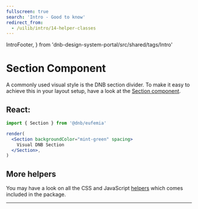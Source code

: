 ```yaml
---
fullscreen: true
search: 'Intro - Good to know'
redirect_from:
  - /uilib/intro/14-helper-classes
---
```


  IntroFooter,
} from 'dnb-design-system-portal/src/shared/tags/Intro'

<Intro>

# Section Component

A commonly used visual style is the DNB section divider. To make it easy to achieve this in your layout setup, have a look at the [Section component](!/uilib/components/section).

## React:

```jsx
import { Section } from '@dnb/eufemia'

render(
  <Section backgroundColor="mint-green" spacing>
    Visual DNB Section
  </Section>,
)
```

## More helpers

You may have a look on all the CSS and JavaScript [helpers](!/uilib/helpers) which comes included in the package.

---

<IntroFooter href="/uilib/intro/15-summary" text="Summary" />

</Intro>

